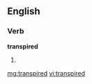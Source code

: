 ==English==

===Verb===
'''transpired'''

# {{past of|[[transpire]]}}

[[mg:transpired]]
[[vi:transpired]]